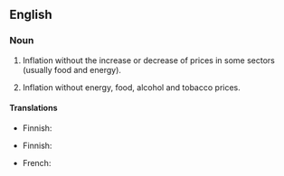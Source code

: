 {{also|core-inflation}}
==English==

===Noun===
{{en-noun|-|s}}

# {{lb|en|economics}} Inflation without the increase or decrease of prices in some sectors (usually food and energy).
# {{lb|en|economics|in the Eurozone}} Inflation without energy, food, alcohol and tobacco prices.

====Translations====
{{trans-top|inflation without the increase or decrease of prices in some sectors}}
* Finnish: {{t|fi|pohjainflaatio}}
{{trans-mid}}
{{trans-bottom}}

{{trans-top|Eurozone: inflation without energy, food, alcohol and tobacco prices}}
* Finnish: {{t|fi|pohjainflaatio}}
{{trans-mid}}
{{trans-bottom}}

{{checktrans-top}}
* French: {{t-check|fr|inflation sous-jacente}}
{{checktrans-bottom}}